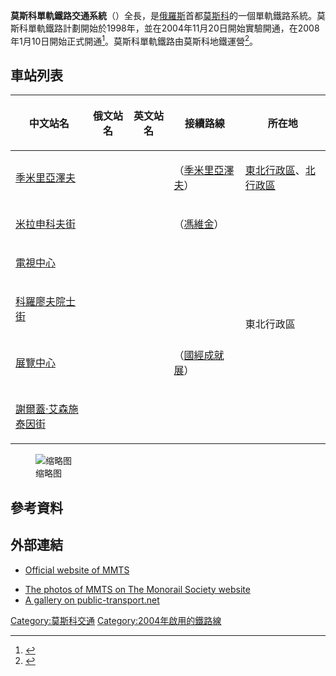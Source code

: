 {{Infobox rail line
|name = {{MOSMETRO-bull|13|text=13}}
|image = Moscow monorail approaches start of line near Timiryazevskaya station.png
|image_width = 300
|caption = 一列列車停靠[[季米里亞澤夫站_(莫斯科單軌鐵路)|季米里亞澤夫站 (莫斯科單軌鐵路)]]
|type = 跨坐式[[單軌鐵路|單軌鐵路]]
|system = [[莫斯科地鐵|莫斯科地鐵]]
|status = 營運中
|locale = [[莫斯科|莫斯科]]
|start = [[季米里亞澤夫站_(莫斯科單軌鐵路)|季米里亞澤夫站]]
|end = [[謝爾蓋·艾森施泰因街站|謝爾蓋·艾森施泰因街站]]
|stations = 6個
|daily_ridership = 16,000人次<ref>{{cite news|url=http://mosmetro.ru/about/structure/monorail/ |script-title=ru:Монорельсовая транспортная система |date=2014 |publisher=mosmetro.ru |language=ru |accessdate=2014-11-11 |deadurl=yes |archiveurl=https://web.archive.org/web/20141111154330/http://mosmetro.ru/about/structure/monorail/ |archivedate=2014-11-11 }}</ref>
|open = 2004年11月20日（短途）<br />2008年1月1日（交通）
|close = 
|owner = 莫斯科地鐵
|operator = 莫斯科地鐵
|character = 高架
|stock = 
|linelength = {{convert|4.7|km}}
|tracklength = 
|tracks = 
|gauge = [[單軌鐵路|單軌鐵路]]
|electrification = [[第三軌供電|第三軌供電]]
|speed = {{convert|60|km/h|mph|abbr=on}}
|elevation = 
|map = {{莫斯科地鐵RDT/莫斯科單軌鐵路}}
|map_state =
}}

'''莫斯科單軌鐵路交通系統'''（{{lang-rus|Московская Монорельсовая Транспортная Система|Moskovskaya Monorelsovaya Transportnaya Sistema}}）全長{{convert|4.7|km}}，是[[俄羅斯|俄羅斯]]首都[[莫斯科|莫斯科]]的一個單軌鐵路系統。莫斯科單軌鐵路計劃開始於1998年，並在2004年11月20日開始實驗開通，在2008年1月10日開始正式開通<ref>{{cite news|url=http://www.themoscowtimes.com/news/article/monorail-to-be-dismantled-after-unprofitable-8-years/457400.html|title=Monorail to Be Dismantled After Unprofitable 8 Years|date=2012-04-25|newspaper=The Moscow Times|accessdate=2012-04-25|archive-date=2016-03-13|archive-url=https://web.archive.org/web/20160313203043/http://www.themoscowtimes.com/news/article/monorail-to-be-dismantled-after-unprofitable-8-years/457400.html|dead-url=no}}</ref>。莫斯科單軌鐵路由莫斯科地鐵運營<ref name="rg.ru">{{Cite web |url=http://www.rg.ru/2012/12/29/monorels-site-anons.html |title=存档副本 |accessdate=2016-03-03 |archive-date=2016-03-15 |archive-url=https://web.archive.org/web/20160315143738/http://www.rg.ru/2012/12/29/monorels-site-anons.html |dead-url=no }}</ref>。

== 車站列表 ==
{| class=wikitable
|-
!中文站名
!俄文站名
!英文站名
!接續路線
!所在地
|-style="border-top:solid 3px #2C75C4;"
|[[季米里亞澤夫站_(莫斯科單軌鐵路)|季米里亞澤夫]]
|{{lang|ru|Тимирязевская}}
|{{lang|en|Timiryazevskaya}}
|{{MOSMETRO-bull|9|text=9}}（[[季米里亞澤夫站|季米里亞澤夫]]）
|[[東北行政區_(莫斯科)|東北行政區]]、[[北行政區_(莫斯科)|北行政區]]
|-
|[[米拉申科夫街站|米拉申科夫街]]
|{{lang|ru|Улица Милашенкова}}
|{{lang|en|Ulitsa Milashenkova}}
|{{MOSMETRO-bull|10|text=10}}（[[馮維金站|馮維金]]）
|rowspan=5|東北行政區
|-
|[[電視中心站_(莫斯科單軌鐵路)|電視中心]]
|{{lang|ru|Телецентр}}
|{{lang|en|Teletsentr}}
|
|-
|[[科羅廖夫院士街站|科羅廖夫院士街]]
|{{lang|ru|Улица Академика Королёва}}
|{{lang|en|Ulitsa Akademika Korolyova}}
|
|-
|[[展覽中心站_(莫斯科單軌鐵路)|展覽中心]]
|{{lang|ru|Выставочный центр}}
|{{lang|en|Vystavochny Tsentr}}
|{{MOSMETRO-bull|6|text=6}}（[[國經成就展站|國經成就展]]）
|-
|[[謝爾蓋·艾森施泰因街站|謝爾蓋·艾森施泰因街]]
|{{lang|ru|Улица Сергея Эйзенштейна}}
|{{lang|en|Ulitsa Sergeya Eyzenshteyna}}
|
|}
[[File:Moscow_Monorail,_Timiryazevskaya_station_(Московский_монорельс,_станция_Тимирязевская)_(4686312978).jpg|缩略图]]

==參考資料==
{{Reflist}}

==外部連結==
{{Commons category|Moscow monorail}}
* {{ru icon}} [http://monorail.ru Official website of MMTS] {{Wayback|url=http://monorail.ru/ |date=20161009185930 }}
* [http://monorails.org/tMspages/Moscow01.html The photos of MMTS on The Monorail Society website] {{Wayback|url=http://monorails.org/tMspages/Moscow01.html |date=20100423111302 }}
* [http://public-transport.net/a/Moskau/Monorail/ A gallery on public-transport.net] {{Wayback|url=http://public-transport.net/a/Moskau/Monorail/ |date=20141028030644 }}

{{Coord|55|49|53|N|37|38|46|E|display=title}}
{{莫斯科單軌鐵路}}
{{莫斯科地鐵}}
{{前蘇聯地區的捷運系統}}
[[Category:莫斯科交通|Category:莫斯科交通]]
[[Category:2004年啟用的鐵路線|Category:2004年啟用的鐵路線]]